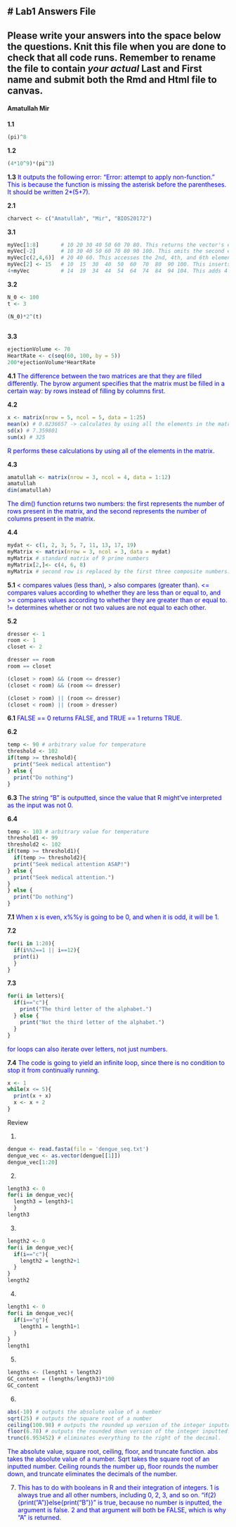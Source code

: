 
# Lab1 Answers File
--
Please write your answers into the space below the questions. Knit this file when you are done to check that all code runs. Remember to rename the file to contain *your actual* Last and First name and **submit both the Rmd and Html file to canvas**.
--
#### Amatullah Mir

**1.1**
```r
(pi)^8
```

**1.2**
```r
(4*10^9)*(pi^3)
```

**1.3**
<span style="color:blue"> It outputs the following error: "Error: attempt to apply non-function." This is because the function is missing the asterisk before the parentheses. It should be written 2*(5+7). </span>

**2.1**
```r
charvect <- c("Amatullah", "Mir", "BIOS20172")
```

**3.1**
```r
myVec[1:8]       # 10 20 30 40 50 60 70 80. This returns the vector's elements 1 through 8.
myVec[-2]        # 10 30 40 50 60 70 80 90 100. This omits the second element of the vector.
myVec[c(2,4,6)]  # 20 40 60. This accesses the 2nd, 4th, and 6th elements.
myVec[2] <- 15   # 10  15  30  40  50  60  70  80  90 100. This inserts 15 into the vector.
4+myVec          # 14  19  34  44  54  64  74  84  94 104. This adds 4 to each value in the vector.
```

**3.2**
```r
N_0 <- 100
t <- 3

(N_0)*2^(t)
            
```

**3.3**
```r
ejectionVolume <- 70
HeartRate <- c(seq(60, 100, by = 5))
200*ejectionVolume*HeartRate 
```

**4.1**
<span style="color:blue"> The difference between the two matrices are that they are filled differently. The byrow argument specifies that the matrix must be filled in a certain way: by rows instead of filling by columns first. </span>

**4.2**
```r
x <- matrix(nrow = 5, ncol = 5, data = 1:25)
mean(x) # 0.8236657 -> calculates by using all the elements in the matrix.
sd(x) # 7.359801
sum(x) # 325
```
<span style="color:blue"> R performs these calculations by using all of the elements in the matrix. </span>

**4.3**
```r
amatullah <- matrix(nrow = 3, ncol = 4, data = 1:12)
amatullah
dim(amatullah)
```
<span style="color:blue"> The dim() function returns two numbers: the first represents the number of rows present in the matrix, and the second represents the number of columns present in the matrix. </span>

**4.4**
```r
mydat <- c(1, 2, 3, 5, 7, 11, 13, 17, 19)
myMatrix <- matrix(nrow = 3, ncol = 3, data = mydat)
myMatrix # standard matrix of 9 prime numbers
myMatrix[2,]<- c(4, 6, 8)
myMatrix # second row is replaced by the first three composite numbers.
```

**5.1**
<span style="color:blue"> < compares values (less than), > also compares (greater than). <= compares values according to whether they are less than or equal to, and >= compares values according to whether they are greater than or equal to. != determines whether or not two values are not equal to each other. </span>

**5.2**
```r
dresser <- 1
room <- 1
closet <- 2

dresser == room
room == closet

(closet > room) && (room <= dresser)
(closet < room) && (room <= dresser)

(closet > room) || (room <= dresser)
(closet < room) || (room > dresser)
```

**6.1**
<span style="color:blue"> FALSE == 0 returns FALSE, and TRUE == 1 returns TRUE. </span>

**6.2**
```r
temp <- 90 # arbitrary value for temperature
threshold <- 102
if(temp >= threshold){
  print("Seek medical attention")
} else {
  print("Do nothing")
}
```

**6.3**
<span style="color:blue"> The string "B" is outputted, since the value that R might've interpreted as the input was not 0. </span>

**6.4**
```r
temp <- 103 # arbitrary value for temperature
threshold1 <- 99
threshold2 <- 102
if(temp >= threshold1){
  if(temp >= threshold2){
  print("Seek medical attention ASAP!")
} else {
  print("Seek medical attention.")
}
} else {
  print("Do nothing")
}
```

**7.1**
<span style="color:blue"> When x is even, x%%y is going to be 0, and when it is odd, it will be 1. </span>

**7.2**
```r
for(i in 1:20){
  if(i%%2==1 || i==12){
  print(i)
  }
}
```

**7.3**
```r
for(i in letters){
  if(i=="c"){
    print("The third letter of the alphabet.")
  } else {
    print("Not the third letter of the alphabet.")
  }
}
```
<span style="color:blue"> for loops can also iterate over letters, not just numbers. </span>

**7.4**
<span style="color:blue"> The code is going to yield an infinite loop, since there is no condition to stop it from continually running. </span>

```r
x <- 1
while(x <= 5){
  print(x + x)
  x <- x + 2
}
```

############################## Review ##############################

1.
```r
dengue <- read.fasta(file = 'dengue_seq.txt')
dengue_vec <- as.vector(dengue[[1]])
dengue_vec[1:20]
```

2.
```r
length3 <- 0
for(i in dengue_vec){
  length3 = length3+1
  }
length3
```

3.
```r
length2 <- 0
for(i in dengue_vec){
  if(i=="c"){
    length2 = length2+1
  }
}
length2
```

4.
```r
length1 <- 0
for(i in dengue_vec){
  if(i=="g"){
    length1 = length1+1
  }
}
length1
```

5.
```r
lengths <- (length1 + length2)
GC_content = (lengths/length3)*100
GC_content
```

6.
```r
abs(-10) # outputs the absolute value of a number
sqrt(25) # outputs the square root of a number
ceiling(100.98) # outputs the rounded up version of the integer inputted.
floor(6.78) # outputs the rounded down version of the integer inputted. 
trunc(6.953452) # eliminates everything to the right of the decimal.
```
<span style="color:blue"> The absolute value, square root, ceiling, floor, and truncate function. abs takes the absolute value of a number. Sqrt takes the square root of an inputted number. Ceiling rounds the number up, floor rounds the number down, and truncate eliminates the decimals of the number. </span>

7. <span style="color:blue"> This has to do with booleans in R and their integration of integers. 1 is always true and all other numbers, including 0, 2, 3, and so on. "if(2){print("A")}else{print("B")}" is true, because no number is inputted, the argument is false. 2 and that argument will both be FALSE, which is why "A" is returned. </span>

